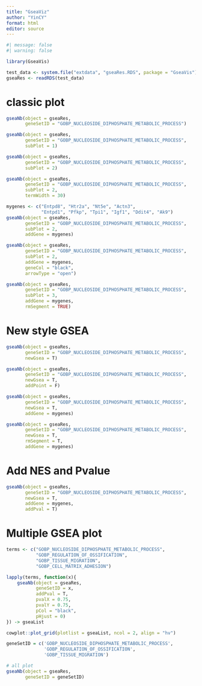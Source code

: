 ```yaml
---
title: "GseaViz"
author: "YinCY"
format: html
editor: source
---
```



```r
#| message: false
#| warning: false

library(GseaVis)
```

```r
test_data <- system.file("extdata", "gseaRes.RDS", package = "GseaVis")
gseaRes <- readRDS(test_data)
```

# classic plot
```r
gseaNb(object = gseaRes, 
       geneSetID = "GOBP_NUCLEOSIDE_DIPHOSPHATE_METABOLIC_PROCESS")
```

```r
gseaNb(object = gseaRes, 
       geneSetID = "GOBP_NUCLEOSIDE_DIPHOSPHATE_METABOLIC_PROCESS", 
       subPlot = 1)
```

```r
gseaNb(object = gseaRes, 
       geneSetID = "GOBP_NUCLEOSIDE_DIPHOSPHATE_METABOLIC_PROCESS", 
       subPlot = 2)
```

```r
gseaNb(object = gseaRes, 
       geneSetID = "GOBP_NUCLEOSIDE_DIPHOSPHATE_METABOLIC_PROCESS", 
       subPlot = 2, 
       termWidth = 30)
```

```r
mygenes <- c("Entpd8", "Htr2a", "Nt5e", "Actn3", 
             "Entpd1", "Pfkp", "Tpi1", "Igf1", "Ddit4", "Ak9")
gseaNb(object = gseaRes, 
       geneSetID = "GOBP_NUCLEOSIDE_DIPHOSPHATE_METABOLIC_PROCESS", 
       subPlot = 2, 
       addGene = mygenes)
```

```r
gseaNb(object = gseaRes, 
       geneSetID = "GOBP_NUCLEOSIDE_DIPHOSPHATE_METABOLIC_PROCESS", 
       subPlot = 2, 
       addGene = mygenes, 
       geneCol = "black", 
       arrowType = "open")
```

```r
gseaNb(object = gseaRes, 
       geneSetID = "GOBP_NUCLEOSIDE_DIPHOSPHATE_METABOLIC_PROCESS", 
       subPlot = 3, 
       addGene = mygenes, 
       rmSegment = TRUE)
```

# New style GSEA
```r
gseaNb(object = gseaRes, 
       geneSetID = "GOBP_NUCLEOSIDE_DIPHOSPHATE_METABOLIC_PROCESS", 
       newGsea = T)
```

```r
gseaNb(object = gseaRes, 
       geneSetID = "GOBP_NUCLEOSIDE_DIPHOSPHATE_METABOLIC_PROCESS", 
       newGsea = T, 
       addPoint = F)
```

```r
gseaNb(object = gseaRes, 
       geneSetID = "GOBP_NUCLEOSIDE_DIPHOSPHATE_METABOLIC_PROCESS", 
       newGsea = T, 
       addGene = mygenes)
```

```r
gseaNb(object = gseaRes, 
       geneSetID = "GOBP_NUCLEOSIDE_DIPHOSPHATE_METABOLIC_PROCESS", 
       newGsea = T, 
       rmSegment = T, 
       addGene = mygenes)
```

# Add NES and Pvalue
```r
gseaNb(object = gseaRes, 
       geneSetID = "GOBP_NUCLEOSIDE_DIPHOSPHATE_METABOLIC_PROCESS", 
       newGsea = T, 
       addGene = mygenes, 
       addPval = T)
```

# Multiple GSEA plot
```r
terms <- c("GOBP_NUCLEOSIDE_DIPHOSPHATE_METABOLIC_PROCESS", 
           "GOBP_REGULATION_OF_OSSIFICATION", 
           "GOBP_TISSUE_MIGRATION", 
           "GOBP_CELL_MATRIX_ADHESION")

lapply(terms, function(x){
    gseaNb(object = gseaRes, 
           geneSetID = x, 
           addPval = T, 
           pvalX = 0.75, 
           pvalY = 0.75, 
           pCol = "black", 
           pHjust = 0)
}) -> gseaList

cowplot::plot_grid(plotlist = gseaList, ncol = 2, align = "hv")
```

```r
geneSetID = c('GOBP_NUCLEOSIDE_DIPHOSPHATE_METABOLIC_PROCESS',
              'GOBP_REGULATION_OF_OSSIFICATION',
              'GOBP_TISSUE_MIGRATION')

# all plot
gseaNb(object = gseaRes,
       geneSetID = geneSetID)
```















